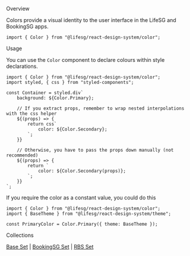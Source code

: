 
<Meta title="General/Color/Introduction" />

<Title>Color</Title>

<Secondary>Overview</Secondary>

Colors provide a visual identity to the user interface in the LifeSG and BookingSG apps.

```tsx
import { Color } from "@lifesg/react-design-system/color";
```

<Secondary>Usage</Secondary>

You can use the `Color` component to declare colours within style declarations.

```tsx
import { Color } from "@lifesg/react-design-system/color";
import styled, { css } from "styled-components";

const Container = styled.div`
    background: ${Color.Primary};

    // If you extract props, remember to wrap nested interpolations with the css helper
    ${(props) => {
        return css`
            color: ${Color.Secondary};
        `;
    }}

    // Otherwise, you have to pass the props down manually (not recommended)
	${(props) => {
        return `
			color: ${Color.Secondary(props)};
		`;
    }}
`;
```

If you require the color as a constant value, you could do this

```tsx
import { Color } from "@lifesg/react-design-system/color";
import { BaseTheme } from "@lifesg/react-design-system/theme";

const PrimaryColor = Color.Primary({ theme: BaseTheme });
```

<Secondary>Collections</Secondary>

[Base Set](/docs/general-color-lifesg-color--page) |
[BookingSG Set](/docs/general-color-bookingsg-color--page) |
[RBS Set](/docs/general-color-rbs-color--page)
